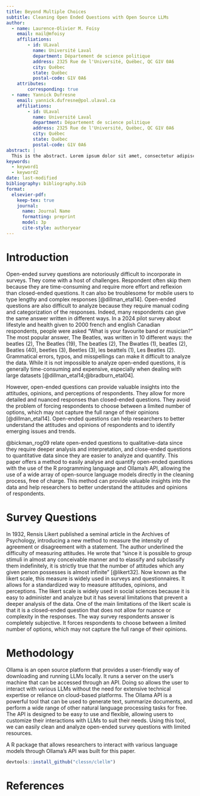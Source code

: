 ```yaml
---
title: Beyond Multiple Choices
subtitle: Cleaning Open Ended Questions with Open Source LLMs
author:
  - name: Laurence-Olivier M. Foisy
    email: mail@mfoisy
    affiliations: 
        - id: ULaval
          name: Université Laval
          department: Département de science politique
          address: 2325 Rue de l'Université, Québec, QC G1V 0A6
          city: Québec
          state: Québec
          postal-code: G1V 0A6
    attributes:
        corresponding: true
  - name: Yannick Dufresne
    email: yannick.dufresne@pol.ulaval.ca
    affiliations:
        - id: ULaval
          name: Université Laval
          department: Département de science politique
          address: 2325 Rue de l'Université, Québec, QC G1V 0A6
          city: Québec
          state: Québec
          postal-code: G1V 0A6
abstract: |
  This is the abstract. Lorem ipsum dolor sit amet, consectetur adipiscing elit. Vestibulum augue turpis, dictum non malesuada a, volutpat eget velit. Nam placerat turpis purus, eu tristique ex tincidunt et. Mauris sed augue eget turpis ultrices tincidunt. Sed et mi in leo porta egestas. Aliquam non laoreet velit. Nunc quis ex vitae eros aliquet auctor nec ac libero. Duis laoreet sapien eu mi luctus, in bibendum leo molestie. Sed hendrerit diam diam, ac dapibus nisl volutpat vitae. Aliquam bibendum varius libero, eu efficitur justo rutrum at. Sed at tempus elit.
keywords: 
  - keyword1
  - keyword2
date: last-modified
bibliography: bibliography.bib
format:
  elsevier-pdf:
    keep-tex: true
    journal:
      name: Journal Name
      formatting: preprint
      model: 3p
      cite-style: authoryear
---
```


# Introduction

Open-ended survey questions are notoriously difficult to incorporate in surveys. They come with a host of challenges. Respondent often skip them because they are time-consuming and require more effort and reflexion than closed-ended questions. It can also be troublesome for mobile users to type lengthy and complex responses [@dillman_etal14]. Open-ended questions are also difficult to analyze because they require manual coding and categorization of the responses. Indeed, many respondents can give the same answer written in different ways. In a 2024 pilot survey about lifestyle and health given to 2000 french and english Canadian respondents, people were asked "What is your favourite band or musician?" The most popular answer, The Beatles, was written in 10 different ways: the beatles (2), The Beatles (19), The beatles (2), The Bwatles (1), beatles (2), Beatles (40), beetles (3), Beetles (3), les beattels (1), Les Beatles (2). Grammatical errors, typos, and misspellings can make it difficult to analyze the data. While it is not impossible to analyze open-ended questions, it is generally time-consuming and expensive, especially when dealing with large datasets [@dillman_etal14;@bradburn_etal04]. 

<!-- CITER DATAGOTCHI -->

However, open-ended questions can provide valuable insights into the attitudes, opinions, and perceptions of respondents. They allow for more detailed and nuanced responses than closed-ended questions. They avoid the problem of forcing respondents to choose between a limited number of options, which may not capture the full range of their opinions [@dillman_etal14]. Open-ended questions can help researchers to better understand the attitudes and opinions of respondents and to identify emerging issues and trends.

@bickman_rog09 relate open-ended questions to qualitative-data since they require deeper analysis and interpretation, and close-ended questions to quantitative data since they are easier to analyze and quantify. This paper offers a method to easily analyse and quantify open-ended questions with the use of the R programming language and Ollama's API, allowing the use of a wide array of open-source language models directly in the cleaning process, free of charge. This method can provide valuable insights into the data and help researchers to better understand the attitudes and opinions of respondents.

# Survey Questions

In 1932, Rensis Likert published a seminal article in the Archives of Psychology, introducing a new method to measure the intensity of agreement or disagreement with a statement. The author underlined the difficulty of measuring attitudes. He wrote that "since it is possible to group stimuli in almost any conceivable manner and to elassify and subclassify them indefinitely, it is strictly true that the number of attitudes which any given person possesses is almost infinite" [@likert32]. Now known as the likert scale, this measure is widely used in surveys and questionnaires. It allows for a standardized way to measure attitudes, opinions, and perceptions. The likert scale is widely used in social sciences because it is easy to administer and analyze but it has several limitations that prevent a deeper analysis of the data. One of the main limitations of the likert scale is that it is a closed-ended question that does not allow for nuance or complexity in the responses. The way survey respondents answer is completely subjective.  It forces respondents to choose between a limited number of options, which may not capture the full range of their opinions.

# Methodology

Ollama is an open source platform that provides a user-friendly way of downloading and running LLMs locally. It runs a server on the user's machine that can be accessed through an API. Doing so allows the user to interact with various LLMs without the need for extensive technical expertise or reliance on cloud-based platforms. The Ollama API is a powerful tool that can be used to generate text, summarize documents, and perform a wide range of other natural language processing tasks for free. The API is designed to be easy to use and flexible, allowing users to customize their interactions with LLMs to suit their needs. Using this tool, we can easily clean and analyze open-ended survey questions with limited resources.

A R package that allows researchers to interact with various language models through Ollama's API was built for this paper.

```r
devtools::install_github("clessn/clellm")
```

# References {-}
